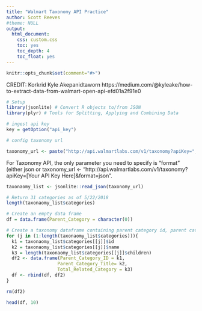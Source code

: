 ```yaml
---
title: "Walmart Taxonomy API Practice"
author: Scott Reeves
#theme: NULL
output: 
  html_document: 
    css: custom.css
    toc: yes
    toc_depth: 4
    toc_float: yes
---
```


```r
knitr::opts_chunk$set(comment="#>")
```

CREDIT: Korkrid Kyle Akepanidtaworn
https://medium.com/@kyleake/how-to-extract-data-from-walmart-open-api-efd01a2f91e0


```r
# Setup
library(jsonlite) # Convert R objects to/from JSON
library(plyr) # Tools for Splitting, Applying and Combining Data
```

```r
# ingest api key
key = getOption("api_key")
```

```r
# config taxonomy url

taxonomy_url <- paste("http://api.walmartlabs.com/v1/taxonomy?apiKey=", key, "&format=json", sep="")
```

For Taxonomy API, the only parameter you need to specify is "format" (either json or 
taxonomy_url <- "http://api.walmartlabs.com/v1/taxonomy?apiKey=[Your API Key Here]&format=json".

```r
taxonaomy_list <- jsonlite::read_json(taxonomy_url)
```

```r
# Return 31 categories as of 5/22/2018
length(taxonaomy_list$categories)
```

```r
# Create an empty data frame
df = data.frame(Parent_Category = character(0))
```

```r
# Create a taxonomy dataframe containing parent category id, parent category title, and total number of related categories
for (j in (1:length(taxonaomy_list$categories))){
  k1 = taxonaomy_list$categories[[j]]$id
  k2 = taxonaomy_list$categories[[j]]$name
  k3 = length(taxonaomy_list$categories[[j]]$children)
  df2 <- data.frame(Parent_Category_ID = k1,
                   Parent_Category_Title= k2,
                   Total_Related_Category = k3)
  df <- rbind(df, df2)
}

```

```r
rm(df2)

```

```r
head(df, 10)

```

